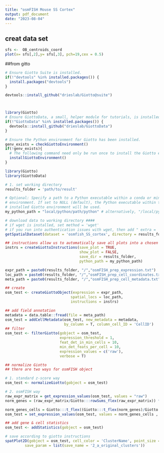 ```yaml
---
title: "osmFISH Mouse SS Cortex"
output: pdf_document
date: "2023-08-04"
---
```

## creat data set
```r
sfs <-  OB_centroids_coord
plot(x= sfs[,2],y= sfs[,3], pch=19,cex = 0.5)

```

##from gitto
```r
# Ensure Giotto Suite is installed.
if(!"devtools" %in% installed.packages()) {
  install.packages("devtools")
}

devtools::install_github("drieslab/Giotto@suite")



library(Giotto)
# Ensure GiottoData, a small, helper module for tutorials, is installed.
if(!"GiottoData" %in% installed.packages()) {
  devtools::install_github("drieslab/GiottoData")
}

# Ensure the Python environment for Giotto has been installed.
genv_exists = checkGiottoEnvironment()
if(!genv_exists){
  # The following command need only be run once to install the Giotto environment.
  installGiottoEnvironment()
}

```





```r
library(Giotto)
library(GiottoData)

# 1. set working directory
results_folder = 'path/to/result'

# Optional: Specify a path to a Python executable within a conda or miniconda
# environment. If set to NULL (default), the Python executable within the previously
# installed Giotto environment will be used.
my_python_path = "local/python/path/python" # alternatively, "/local/python/path/python" if desired.

# download data to working directory ####
# if wget is installed, set method = 'wget'
# if you run into authentication issues with wget, then add " extra = '--no-check-certificate' "
getSpatialDataset(dataset = 'osmfish_SS_cortex', directory = results_folder, method = 'wget')
```



```r

## instructions allow us to automatically save all plots into a chosen results folder
instrs = createGiottoInstructions(save_plot = TRUE,
                                  show_plot = FALSE,
                                  save_dir = results_folder,
                                  python_path = my_python_path)

expr_path = paste0(results_folder, "/","osmFISH_prep_expression.txt")
loc_path = paste0(results_folder, "/","osmFISH_prep_cell_coordinates.txt")
meta_path = paste0(results_folder, "/","osmFISH_prep_cell_metadata.txt")

```



```r
## create
osm_test <- createGiottoObject(expression = expr_path,
                              spatial_locs = loc_path,
                              instructions = instrs)

## add field annotation
metadata = data.table::fread(file = meta_path)
osm_test = addCellMetadata(osm_test, new_metadata = metadata,
                           by_column = T, column_cell_ID = 'CellID')
## filter
osm_test <- filterGiotto(gobject = osm_test,
                         expression_threshold = 1,
                         feat_det_in_min_cells = 10,
                         min_det_feats_per_cell = 10,
                         expression_values = c('raw'),
                         verbose = T)

## normalize Giotto
## there are two ways for osmFISH object

# 1. standard z-score way
osm_test <- normalizeGiotto(gobject = osm_test)

# 2. osmFISH way
raw_expr_matrix = get_expression_values(osm_test, values = "raw")
norm_genes = (raw_expr_matrix/Giotto:::rowSums_flex(raw_expr_matrix)) * nrow(raw_expr_matrix)

norm_genes_cells = Giotto:::t_flex((Giotto:::t_flex(norm_genes)/Giotto:::colSums_flex(norm_genes)) * ncol(raw_expr_matrix))
osm_test = set_expression_values(osm_test, values = norm_genes_cells , name = "custom")

## add gene & cell statistics
osm_test <- addStatistics(gobject = osm_test)

# save according to giotto instructions
spatPlot2D(gobject = osm_test, cell_color = 'ClusterName', point_size = 1.5,
         save_param = list(save_name = '2_a_original_clusters'))
```
